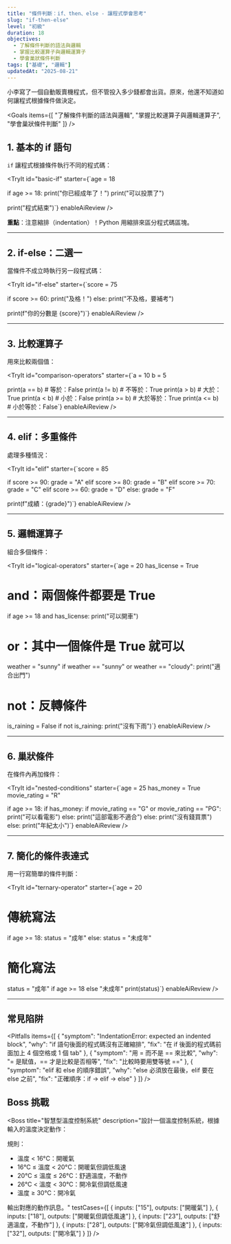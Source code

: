 ```yaml
---
title: "條件判斷：if、then、else - 讓程式學會思考"
slug: "if-then-else"
level: "初級"
duration: 18
objectives:
  - 了解條件判斷的語法與邏輯
  - 掌握比較運算子與邏輯運算子
  - 學會巢狀條件判斷
tags: ["基礎", "邏輯"]
updatedAt: "2025-08-21"
---
```

<Why>
小李寫了一個自動販賣機程式，但不管投入多少錢都會出貨。原來，他還不知道如何讓程式根據條件做決定。
</Why>

<Goals items={[
"了解條件判斷的語法與邏輯",
"掌握比較運算子與邏輯運算子",
"學會巢狀條件判斷"
]} />

## 1. 基本的 if 語句

`if` 讓程式根據條件執行不同的程式碼：

<TryIt
id="basic-if"
starter={`age = 18

if age >= 18:
    print("你已經成年了！")
    print("可以投票了")

print("程式結束")`}
enableAiReview
/>

**重點**：注意縮排（indentation）！Python 用縮排來區分程式碼區塊。

---

## 2. if-else：二選一

當條件不成立時執行另一段程式碼：

<TryIt
id="if-else"
starter={`score = 75

if score >= 60:
    print("及格！")
else:
    print("不及格，要補考")
    
print(f"你的分數是 {score}")`}
enableAiReview
/>

---

## 3. 比較運算子

用來比較兩個值：

<TryIt
id="comparison-operators"
starter={`a = 10
b = 5

print(a == b)   # 等於：False
print(a != b)   # 不等於：True
print(a > b)    # 大於：True
print(a < b)    # 小於：False
print(a >= b)   # 大於等於：True
print(a <= b)   # 小於等於：False`}
enableAiReview
/>

---

## 4. elif：多重條件

處理多種情況：

<TryIt
id="elif"
starter={`score = 85

if score >= 90:
    grade = "A"
elif score >= 80:
    grade = "B"
elif score >= 70:
    grade = "C"
elif score >= 60:
    grade = "D"
else:
    grade = "F"
    
print(f"成績：{grade}")`}
enableAiReview
/>

---

## 5. 邏輯運算子

組合多個條件：

<TryIt
id="logical-operators"
starter={`age = 20
has_license = True

# and：兩個條件都要是 True
if age >= 18 and has_license:
    print("可以開車")

# or：其中一個條件是 True 就可以
weather = "sunny"
if weather == "sunny" or weather == "cloudy":
    print("適合出門")

# not：反轉條件
is_raining = False
if not is_raining:
    print("沒有下雨")`}
enableAiReview
/>

---

## 6. 巢狀條件

在條件內再加條件：

<TryIt
id="nested-conditions"
starter={`age = 25
has_money = True
movie_rating = "R"

if age >= 18:
    if has_money:
        if movie_rating == "G" or movie_rating == "PG":
            print("可以看電影")
        else:
            print("這部電影不適合")
    else:
        print("沒有錢買票")
else:
    print("年紀太小")`}
enableAiReview
/>

---

## 7. 簡化的條件表達式

用一行寫簡單的條件判斷：

<TryIt
id="ternary-operator"
starter={`age = 20

# 傳統寫法
if age >= 18:
    status = "成年"
else:
    status = "未成年"

# 簡化寫法
status = "成年" if age >= 18 else "未成年"
print(status)`}
enableAiReview
/>

---

## 常見陷阱

<Pitfalls items={[
{
"symptom": "IndentationError: expected an indented block",
"why": "if 語句後面的程式碼沒有正確縮排",
"fix": "在 if 後面的程式碼前面加上 4 個空格或 1 個 tab"
},
{
"symptom": "用 = 而不是 == 來比較",
"why": "= 是賦值，== 才是比較是否相等",
"fix": "比較時要用雙等號 =="
},
{
"symptom": "elif 和 else 的順序錯誤",
"why": "else 必須放在最後，elif 要在 else 之前",
"fix": "正確順序：if → elif → else"
}
]} />

## Boss 挑戰

<Boss
  title="智慧型溫度控制系統"
  description="設計一個溫度控制系統，根據輸入的溫度決定動作：

規則：
- 溫度 < 16°C：開暖氣
- 16°C ≤ 溫度 < 20°C：開暖氣但調低風速
- 20°C ≤ 溫度 ≤ 26°C：舒適溫度，不動作
- 26°C < 溫度 < 30°C：開冷氣但調低風速  
- 溫度 ≥ 30°C：開冷氣

輸出對應的動作訊息。"
  testCases={[
    {
      inputs: ["15"],
      outputs: ["開暖氣"]
    },
    {
      inputs: ["18"],
      outputs: ["開暖氣但調低風速"]
    },
    {
      inputs: ["23"],
      outputs: ["舒適溫度，不動作"]
    },
    {
      inputs: ["28"],
      outputs: ["開冷氣但調低風速"]
    },
    {
      inputs: ["32"],
      outputs: ["開冷氣"]
    }
  ]}
/>